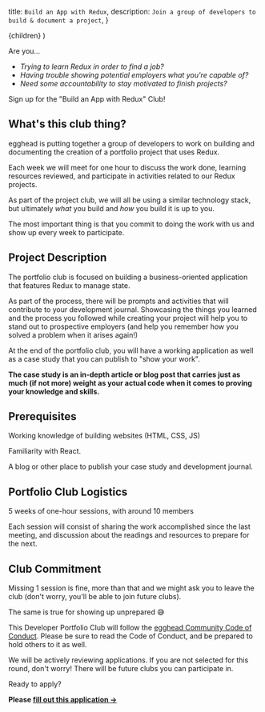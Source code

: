   title: `Build an App with Redux`,
  description: `Join a group of developers to build & document a project`,
}

  <UltimateGuide meta={meta}>{children}</UltimateGuide>
)

Are you...

- _Trying to learn Redux in order to find a job?_
- _Having trouble showing potential employers what you're capable of?_
- _Need some accountability to stay motivated to finish projects?_

Sign up for the "Build an App with Redux" Club!

## What's this club thing?

egghead is putting together a group of developers to work on building and documenting the creation of a portfolio project that uses Redux.

Each week we will meet for one hour to discuss the work done, learning resources reviewed, and participate in activities related to our Redux projects.

As part of the project club, we will all be using a similar technology stack, but ultimately _what_ you build and _how_ you build it is up to you.

The most important thing is that you commit to doing the work with us and show up every week to participate.

## Project Description

The portfolio club is focused on building a business-oriented application that features Redux to manage state.

As part of the process, there will be prompts and activities that will contribute to your development journal. Showcasing the things you learned and the process you followed while creating your project will help you to stand out to prospective employers (and help you remember how you solved a problem when it arises again!)

At the end of the portfolio club, you will have a working application as well as a case study that you can publish to "show your work".

**The case study is an in-depth article or blog post that carries just as much (if not more) weight as your actual code when it comes to proving your knowledge and skills.**

## Prerequisites

Working knowledge of building websites (HTML, CSS, JS)

Familiarity with React.

A blog or other place to publish your case study and development journal.

## Portfolio Club Logistics

5 weeks of one-hour sessions, with around 10 members

Each session will consist of sharing the work accomplished since the last meeting, and discussion about the readings and resources to prepare for the next.

## Club Commitment

Missing 1 session is fine, more than that and we might ask you to leave the club (don't worry, you'll be able to join future clubs).

The same is true for showing up unprepared 😅

This Developer Portfolio Club will follow the [egghead Community Code of Conduct](https://howtoegghead.com/code-of-conduct/).
Please be sure to read the Code of Conduct, and be prepared to hold others to it as well.

We will be actively reviewing applications. If you are not selected for this round, don't worry! There will be future clubs you can participate in.

Ready to apply?

**Please [fill out this application →](https://eggheadio.typeform.com/to/YPK6vrml)**
